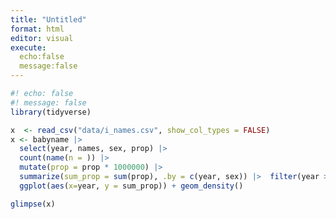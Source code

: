 ```yaml
---
title: "Untitled"
format: html
editor: visual
execute:
  echo:false
  message:false
---
```

```r
#! echo: false
#! message: false
library(tidyverse)
```


```r
x  <- read_csv("data/i_names.csv", show_col_types = FALSE)
x <- babyname |> 
  select(year, names, sex, prop) |> 
  count(name(n = )) |>  
  mutate(prop = prop * 1000000) |> 
  summarize(sum_prop = sum(prop), .by = c(year, sex)) |>  filter(year >= 1900)
  ggplot(aes(x=year, y = sum_prop)) + geom_density()

glimpse(x)


```

